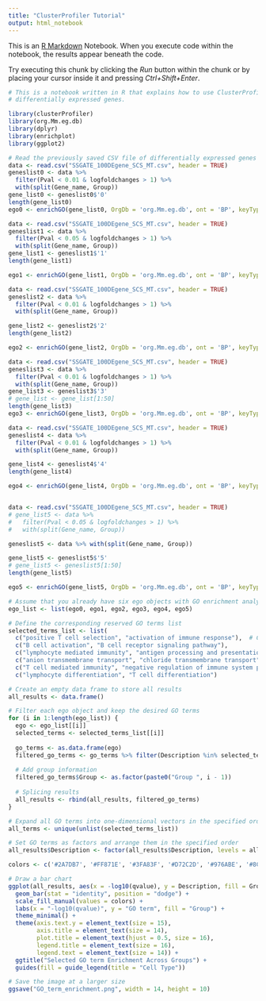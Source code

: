 ```yaml
---
title: "ClusterProfiler Tutorial"
output: html_notebook
---
```


This is an [R Markdown](http://rmarkdown.rstudio.com) Notebook. When you execute code within the notebook, the results appear beneath the code. 

Try executing this chunk by clicking the *Run* button within the chunk or by placing your cursor inside it and pressing *Ctrl+Shift+Enter*. 

```r
# This is a notebook written in R that explains how to use ClusterProfiler to perform GO analysis based on
# differentially expressed genes.

library(clusterProfiler)
library(org.Mm.eg.db)
library(dplyr)
library(enrichplot)
library(ggplot2)
```


```r
# Read the previously saved CSV file of differentially expressed genes
data <- read.csv("SSGATE_100DEgene_SCS_MT.csv", header = TRUE)
geneslist0 <- data %>%
  filter(Pval < 0.01 & logfoldchanges > 1) %>%
  with(split(Gene_name, Group))
gene_list0 <- geneslist0$'0'
length(gene_list0)
ego0 <- enrichGO(gene_list0, OrgDb = 'org.Mm.eg.db', ont = 'BP', keyType = "SYMBOL", pvalueCutoff = 0.05)

data <- read.csv("SSGATE_100DEgene_SCS_MT.csv", header = TRUE)
geneslist1 <- data %>%
  filter(Pval < 0.05 & logfoldchanges > 1) %>%
  with(split(Gene_name, Group))
gene_list1 <- geneslist1$'1'
length(gene_list1)

ego1 <- enrichGO(gene_list1, OrgDb = 'org.Mm.eg.db', ont = 'BP', keyType = "SYMBOL", pvalueCutoff = 0.05)

data <- read.csv("SSGATE_100DEgene_SCS_MT.csv", header = TRUE)
geneslist2 <- data %>%
  filter(Pval < 0.01 & logfoldchanges > 1) %>%
  with(split(Gene_name, Group))

gene_list2 <- geneslist2$'2'
length(gene_list2)

ego2 <- enrichGO(gene_list2, OrgDb = 'org.Mm.eg.db', ont = 'BP', keyType = "SYMBOL", pvalueCutoff = 0.05)

data <- read.csv("SSGATE_100DEgene_SCS_MT.csv", header = TRUE)
geneslist3 <- data %>%
  filter(Pval < 0.01 & logfoldchanges > 1) %>%
  with(split(Gene_name, Group))
gene_list3 <- geneslist3$'3'
# gene_list <- gene_list[1:50]
length(gene_list3)
ego3 <- enrichGO(gene_list3, OrgDb = 'org.Mm.eg.db', ont = 'BP', keyType = "SYMBOL", pvalueCutoff = 0.05)

data <- read.csv("SSGATE_100DEgene_SCS_MT.csv", header = TRUE)
geneslist4 <- data %>%
  filter(Pval < 0.01 & logfoldchanges > 1) %>%
  with(split(Gene_name, Group))

gene_list4 <- geneslist4$'4'
length(gene_list4)

ego4 <- enrichGO(gene_list4, OrgDb = 'org.Mm.eg.db', ont = 'BP', keyType = "SYMBOL", pvalueCutoff = 0.05)


data <- read.csv("SSGATE_100DEgene_SCS_MT.csv", header = TRUE)
# gene_list5 <- data %>%
#   filter(Pval < 0.05 & logfoldchanges > 1) %>%
#   with(split(Gene_name, Group))

geneslist5 <- data %>% with(split(Gene_name, Group))

gene_list5 <- geneslist5$'5'
# gene_list5 <- geneslist5[1:50]
length(gene_list5)

ego5 <- enrichGO(gene_list5, OrgDb = 'org.Mm.eg.db', ont = 'BP', keyType = "SYMBOL", pvalueCutoff = 0.05)
```

```r
# Assume that you already have six ego objects with GO enrichment analysis results
ego_list <- list(ego0, ego1, ego2, ego3, ego4, ego5)

# Define the corresponding reserved GO terms list
selected_terms_list <- list(
  c("positive T cell selection", "activation of immune response"),  # Cell Type 0
  c("B cell activation", "B cell receptor signaling pathway"),          # Cell Type 1
  c("lymphocyte mediated immunity", "antigen processing and presentation"),  # Cell Type 2
  c("anion transmembrane transport", "chloride transmembrane transport"),  # Cell Type 3
  c("T cell mediated immunity", "negative regulation of immune system process"),  # Cell Type 4
  c("lymphocyte differentiation", "T cell differentiation")                        # Cell Type 5
```


```r
# Create an empty data frame to store all results
all_results <- data.frame()

# Filter each ego object and keep the desired GO terms
for (i in 1:length(ego_list)) {
  ego <- ego_list[[i]]
  selected_terms <- selected_terms_list[[i]]
  
  go_terms <- as.data.frame(ego)
  filtered_go_terms <- go_terms %>% filter(Description %in% selected_terms)
  
  # Add group information
  filtered_go_terms$Group <- as.factor(paste0("Group ", i - 1))
  
  # Splicing results
  all_results <- rbind(all_results, filtered_go_terms)
}

# Expand all GO terms into one-dimensional vectors in the specified order and remove duplicates
all_terms <- unique(unlist(selected_terms_list))

# Set GO terms as factors and arrange them in the specified order
all_results$Description <- factor(all_results$Description, levels = all_terms)

colors <- c('#2A7DB7', '#FF871E', '#3FA83F', '#D72C2D', '#976ABE', '#8C564B')

# Draw a bar chart
ggplot(all_results, aes(x = -log10(qvalue), y = Description, fill = Group)) +
  geom_bar(stat = "identity", position = "dodge") +
  scale_fill_manual(values = colors) +
  labs(x = "-log10(qvalue)", y = "GO term", fill = "Group") +
  theme_minimal() +
  theme(axis.text.y = element_text(size = 15),
        axis.title = element_text(size = 14),
        plot.title = element_text(hjust = 0.5, size = 16),
        legend.title = element_text(size = 16),
        legend.text = element_text(size = 14)) +
  ggtitle("Selected GO term Enrichment Across Groups") +
  guides(fill = guide_legend(title = "Cell Type"))

# Save the image at a larger size
ggsave("GO_term_enrichment.png", width = 14, height = 10)
```

